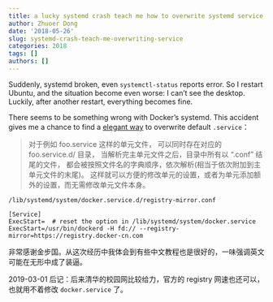 ```yaml
---
title: a lucky systemd crash teach me how to overwrite systemd service in a elegant way
author: Zhuoer Dong
date: '2018-05-26'
slug: systemd-crash-teach-me-overwriting-service
categories: 2018
tags: []
authors: []
---
```


Suddenly, systemd broken, even `systemctl-status` reports error. So I restart Ubuntu, and the situation become even worse: I can't see the desktop. Luckily, after another restart, everything becomes fine.

There seems to be something wrong with Docker's systemd. This accident gives me a chance to find a [elegant way](http://www.jinbuguo.com/systemd/systemd.unit.html#) to overwrite default `.service`：

> 对于例如 foo.service 这样的单元文件， 可以同时存在对应的 foo.service.d/ 目录， 当解析完主单元文件之后，目录中所有以 ".conf" 结尾的文件， 都会被按照文件名的字典顺序，依次解析(相当于依次附加到主单元文件的末尾)。 这样就可以方便的修改单元的设置，或者为单元添加额外的设置，而无需修改单元文件本身。

`/lib/systemd/system/docker.service.d/registry-mirror.conf`
```
[Service]
ExecStart=  # reset the option in /lib/systemd/system/docker.service
ExecStart=/usr/bin/dockerd -H fd:// --registry-mirror=https://registry.docker-cn.com
```

非常感谢金步国。从这次经历中我体会到有些中文教程也是很好的，一味强调英文可能在无形中成了装逼。

2019-03-01 后记：后来清华的校园网比较给力，官方的 registry 网速也还可以，也就用不着修改 `docker.service` 了。






